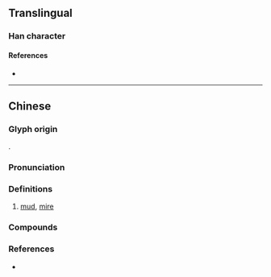 {{character info}}
==Translingual==

===Han character===
{{Han char|rn=85|rad=水|as=08|sn=11|four=38117|canj=ETTC|ids=⿰氵並}}

====References====
* {{Han ref|kx=0638.210|dkj=17879|dj=1045.120|hdz=31686.020|uh=6E74|ud=28276|bh=D5E4|bd=54756}}

----

==Chinese==
{{zh-forms}}

===Glyph origin===
{{Han etym}}
{{Han compound|水|alt1=氵|並|ls=psc|c1=s|t1=water|c2=p}}.

===Pronunciation===
{{zh-pron
|m=bàn
|c=baan6
|mc=y
|oc=y
|ma=
|cat=n
}}

===Definitions===
{{zh-hanzi}}

# {{lb|zh|obsolete|or|Cantonese}} [[mud]], [[mire]]

===Compounds===
{{zh-der|湴更|長湴}}

===References===
* {{R:yue:Hanzi}}